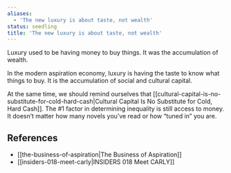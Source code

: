 ```yaml
---
aliases:
  - 'The new luxury is about taste, not wealth'
status: seedling
title: 'The new luxury is about taste, not wealth'
---
```

Luxury used to be having money to buy things. It was the accumulation of wealth.

In the modern aspiration economy, luxury is having the taste to know what things to buy. It is the accumulation of social and cultural capital.

At the same time, we should remind ourselves that [[cultural-capital-is-no-substitute-for-cold-hard-cash|Cultural Capital Is No Substitute for Cold, Hard Cash]]. The #1 factor in determining inequality is still access to money. It doesn’t matter how many novels you’ve read or how “tuned in” you are.

## References

- [[the-business-of-aspiration|The Business of Aspiration]]
- [[insiders-018-meet-carly|INSIDERS 018 Meet CARLY]]
